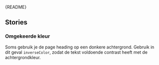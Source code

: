 
<Meta of={PageHeadingStories} />

<Markdown>{README}</Markdown>

<Primary />

<Controls />

## Stories

### Omgekeerde kleur

Soms gebruik je de page heading op een donkere achtergrond. Gebruik in dit geval `inverseColor`,
zodat de tekst voldoende contrast heeft met de achtergrondkleur.

<Canvas of={PageHeadingStories.InvertedColor} />
